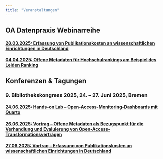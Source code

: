 ```yaml
---
title: "Veranstaltungen"
---
```

## OA Datenpraxis Webinarreihe

#### [28.03.2025: Erfassung von Publikationskosten an wissenschaftlichen Einrichtungen in Deutschland](events/webinar_20250328.qmd)

#### [04.04.2025: Offene Metadaten für Hochschulrankings am Beispiel des Leiden Ranking](events/webinar_20250404.qmd)


## Konferenzen & Tagungen

### 9. Bibliothekskongress 2025, 24. – 27. Juni 2025, Bremen

#### [24.06.2025: Hands-on Lab -- Open-Access-Monitoring-Dashboards mit Quarto](events/bid25_20250624.qmd)

#### [26.06.2025: Vortrag -- Offene Metadaten als Bezugspunkt für die Verhandlung und Evaluierung von Open-Access-Transformationsverträgen](events/bid25_20250626.qmd)

#### [27.06.2025: Vortrag -- Erfassung von Publikationskosten an wissenschaftlichen Einrichtungen in Deutschland](events/bid25_20250627.qmd)
